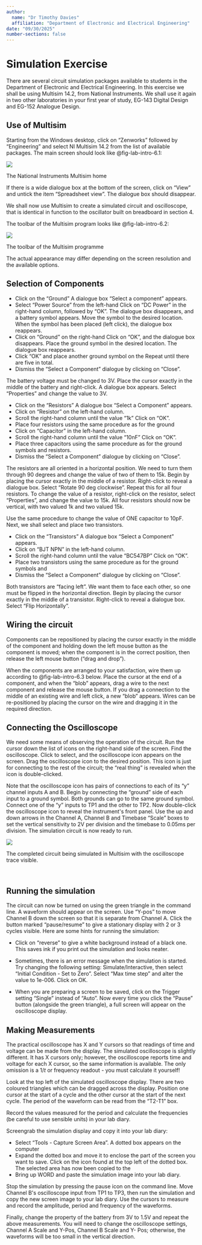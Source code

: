 ```yaml
---
author: 
  name: "Dr Timothy Davies"
  affiliation: "Department of Electronic and Electrical Engineering"
date: "09/30/2025"
number-sections: false
---
```


# Simulation Exercise {#sec-simulation-exercise}

There are several circuit simulation packages available to students in
the Department of Electronic and Electrical Engineering. In this exercise we
shall be
using Multisim 14.2, from National Instruments. We
shall use it again in two other laboratories in your first year of
study, EG-143 Digital Design and EG-152 Analogue Design.
 

## Use of Multisim

Starting from the Windows desktop, click on "Zenworks" followed by
"Engineering" and select NI Multisim 14.2 from the list of available
packages. The main screen should look like @fig-lab-intro-6.1:

::: {#fig-lab-intro-6.1} 
![](pictures/multisim-home-screen.png){fig-alt="The Multisim home screen."}

The National Instruments Multisim home
:::

If there is a wide dialogue box at the bottom of the screen, click on
"View" and untick the item "Spreadsheet view". The dialogue box
should disappear.

We shall now use Multisim to create a simulated circuit and
oscilloscope, that is identical in function to the oscillator built on
breadboard in section 4.

The toolbar of the Multisim program looks like @fig-lab-intro-6.2:

::: {#fig-lab-intro-6.2} 
![](pictures/ms-toolbar.png){fig-alt="The Multisim toolbar with the key controls."}

The toolbar of the Multisim programme
:::

The actual appearance may differ depending on the screen resolution and
the available options.

## Selection of Components

-   Click on the "Ground" A dialogue box "Select a component"
    appears.
-   Select "Power Source" from the left-hand Click on "DC Power" in
    the right-hand column, followed by "OK". The dialogue box
    disappears, and a battery symbol appears. Move the symbol to the
    desired location. When the symbol has been placed (left click), the
    dialogue box reappears.
-   Click on "Ground" on the right-hand Click on "OK", and the
    dialogue box disappears. Place the ground symbol in the desired
    location. The dialogue box reappears.
-   Click "OK" and place another ground symbol on the Repeat until
    there are five in total.
-   Dismiss the "Select a Component" dialogue by clicking on
    "Close".

The battery voltage must be changed to 3V. Place the cursor exactly in
the middle of the battery and right-click. A dialogue box appears.
Select "Properties" and change the value to 3V.

-   Click on the "Resistors" A dialogue box "Select a Component"
    appears.
-   Click on "Resistor" on the left-hand column.
-   Scroll the right-hand column until the value "1k" Click on "OK".
-   Place four resistors using the same procedure as for the ground
-   Click on "Capacitor" in the left-hand column.
-   Scroll the right-hand column until the value "10nF" Click on
    "OK".
-   Place three capacitors using the same procedure as for the ground
    symbols and resistors.
-   Dismiss the "Select a Component" dialogue by clicking on
    "Close".

The resistors are all oriented in a horizontal position. We need to turn
them through 90 degrees and change the value of two of them to 15k.
Begin by placing the cursor exactly in the middle of a resistor.
Right-click to reveal a dialogue box. Select "Rotate 90 deg
clockwise". Repeat this for all four resistors. To change the value of
a resistor, right-click on the resistor, select "Properties", and
change the value to 15k. All four resistors should now be vertical, with
two valued 1k and two valued 15k.

Use the same procedure to change the value of ONE capacitor to 10pF.
Next, we shall select and place two transistors.

-   Click on the "Transistors" A dialogue box "Select a Component"
    appears.
-   Click on "BJT NPN" in the left-hand column.
-   Scroll the right-hand column until the value "BC547BP" Click on
    "OK".
-   Place two transistors using the same procedure as for the ground
    symbols and
-   Dismiss the "Select a Component" dialogue by clicking on
    "Close".

Both transistors are "facing left". We want them to face each other,
so one must be flipped in the horizontal direction. Begin by placing the
cursor exactly in the middle of a transistor. Right-click to reveal a
dialogue box. Select "Flip Horizontally".

## Wiring the circuit

Components can be repositioned by placing the cursor exactly in the
middle of the component and holding down the left mouse button as the
component is moved; when the component is in the correct position, then
release the left mouse button ("drag and drop").

When the components are arranged to your satisfaction, wire them up
according to @fig-lab-intro-6.3 below. Place the cursor at the end of a component,
and when the "blob" appears, drag a wire to the next component and
release the mouse button. If you drag a connection to the middle of an
existing wire and left click, a new "blob" appears. Wires can be
re-positioned by placing the cursor on the wire and dragging it in the
required direction.

## Connecting the Oscilloscope

We need some means of observing the operation of the circuit. Run the
cursor down the list of icons on the right-hand side of the screen. Find
the oscilloscope. Click to select, and the oscilloscope icon appears on
the screen. Drag the oscilloscope icon to the desired position. This
icon is just for connecting to the rest of the circuit; the "real
thing" is revealed when the icon is double-clicked.

Note that the oscilloscope icon has pairs of connections to each of its
"y" channel inputs A and B. Begin by connecting the "ground" side of
each input to a ground symbol. Both grounds can go to the same ground
symbol. Connect one of the "y" inputs to TP1 and the other to TP2. Now
double-click the oscilloscope icon to reveal the instrument\'s front
panel. Use the up and down arrows in the Channel A, Channel B and
Timebase "Scale" boxes to set the vertical sensitivity to 2V per
division and the timebase to 0.05ms per division. The simulation circuit
is now ready to run.

::: {#fig-lab-intro-6.3} 
![](pictures/circuit.png){fig-alt="The completed circuit and oscilloscope display as they should appear when the simulation is run."}

The completed circuit being simulated in Multisim with the oscilloscope trace visible.
:::

 

## Running the simulation

The circuit can now be turned on using the green triangle in the command
line. A waveform should appear on the screen. Use "Y-pos" to move
Channel B down the screen so that it is separate from Channel A. Click
the button marked "pause/resume" to give a stationary display with 2
or 3 cycles visible. Here are some hints for running the simulation:

-   Click on "reverse" to give a white background instead of a black
    one. This saves ink if you print out the simulation and looks
    neater.
-   Sometimes, there is an error message when the simulation is started.
    Try changing the following setting: Simulate/Interactive, then
    select "Initial Condition - Set to Zero". Select "Max time step"
    and alter the value to 1e-006. Click on OK.

-   When you are preparing a screen to be saved, click on the Trigger
    setting "Single" instead of "Auto". Now every time you click the
    "Pause" button (alongside the green triangle), a full screen will
    appear on the oscilloscope display.

## Making Measurements

The practical oscilloscope has X and Y cursors so that readings of time
and voltage can be made from the display. The simulated oscilloscope is
slightly different. It has X cursors only; however, the oscilloscope
reports time and voltage for each X cursor, so the same information is
available. The only omission is a $1/t$ or frequency readout - you must
calculate it yourself!

Look at the top left of the simulated oscilloscope display. There are
two coloured triangles which can be dragged across the display. Position
one cursor at the start of a cycle and the other cursor at the start of
the next cycle. The period of the waveform can be read from the
"T2-T1" box.

Record the values measured for the period and calculate the frequencies
(be careful to use sensible units) in your lab diary.

Screengrab the simulation display and copy it into your lab diary: 

-   Select "Tools - Capture Screen Area". A dotted box appears on the
    computer
-   Expand the dotted box and move it to enclose the part of the screen
    you want to save. Click on the icon found at the top left of the
    dotted box. The selected area has now been copied to the
-   Bring up WORD and paste the simulation image into your lab diary.

Stop the simulation by pressing the pause icon on the command line.
Move Channel B\'s oscilloscope input from TP1 to TP3, then run the
simulation and copy the new screen image to your lab diary. Use the
cursors to measure and record the amplitude, period and frequency of the
waveforms.

Finally, change the property of the battery from 3V to 1.5V and repeat
the above measurements. You will need to change the oscilloscope
settings, Channel A Scale and Y-Pos, Channel B Scale and Y- Pos;
otherwise, the waveforms will be too small in the vertical direction.

